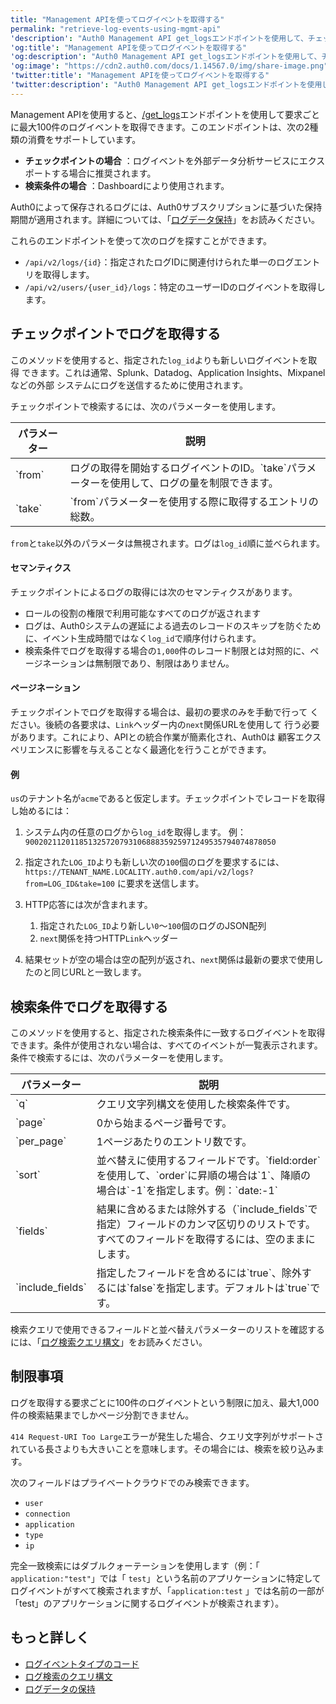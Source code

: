 ```yaml
---
title: "Management APIを使ってログイベントを取得する"
permalink: "retrieve-log-events-using-mgmt-api"
'description': "Auth0 Management API get_logsエンドポイントを使用して、チェックポイントまたは検索条件によってログイベントを取得する方法を説明します。"
'og:title': "Management APIを使ってログイベントを取得する"
'og:description': "Auth0 Management API get_logsエンドポイントを使用して、チェックポイントまたは検索条件によってログイベントを取得する方法を説明します。"
'og:image': "https://cdn2.auth0.com/docs/1.14567.0/img/share-image.png"
'twitter:title': "Management APIを使ってログイベントを取得する"
'twitter:description': "Auth0 Management API get_logsエンドポイントを使用して、チェックポイントまたは検索条件によってログイベントを取得する方法を説明します。"
---
```


<Tooltip data-tooltip-id="react-containers-DefinitionTooltip-0" href="/docs/ja-jp/glossary?term=management-api" tip="Management API: 顧客が管理タスクを実行できるようにするための製品。" cta="用語集の表示">Management API</Tooltip>を使用すると、[/get_logs](https://auth0.com/docs/api/management/v2/#!/Logs/get_logs)エンドポイントを使用して要求ごとに最大100件のログイベントを取得できます。このエンドポイントは、次の2種類の消費をサポートしています。

* **チェックポイントの場合** ：ログイベントを外部データ分析サービスにエクスポートする場合に推奨されます。
* **検索条件の場合** ：Dashboardにより使用されます。

Auth0によって保存されるログには、Auth0サブスクリプションに基づいた保持期間が適用されます。詳細については、「[ログデータ保持](/docs/ja-jp/deploy-monitor/logs/log-data-retention)」をお読みください。

これらのエンドポイントを使って次のログを探すことができます。

* `/api/v2/logs/{id}`：指定されたログIDに関連付けられた単一のログエントリを取得します。
* `/api/v2/users/{user_id}/logs`：特定のユーザーIDのログイベントを取得します。

## チェックポイントでログを取得する

このメソッドを使用すると、指定された`log_id`よりも新しいログイベントを取得
できます。これは通常、Splunk、Datadog、Application Insights、Mixpanelなどの外部
システムにログを送信するために使用されます。

チェックポイントで検索するには、次のパラメーターを使用します。

<table class="table"><thead>
<tr>
<th><strong>パラメーター</strong></th>
<th><strong>説明</strong></th>
</tr>
</thead>
<tbody>
<tr>
<td>`from`</td>
<td>ログの取得を開始するログイベントのID。`take`パラメーターを使用して、ログの量を制限できます。</td>
</tr>
<tr>
<td>`take`</td>
<td>`from`パラメーターを使用する際に取得するエントリの総数。</td>
</tr>
</tbody>
</table>

`from`と`take`以外のパラメータは無視されます。ログは`log_id`順に並べられます。

#### セマンティクス

チェックポイントによるログの取得には次のセマンティクスがあります。

* ロールの役割の権限で利用可能なすべてのログが返されます
* ログは、Auth0システムの遅延による過去のレコードのスキップを防ぐために、イベント生成時間ではなく`log_id`で順序付けられます。
* 検索条件でログを取得する場合の`1,000`件のレコード制限とは対照的に、ページネーションは無制限であり、制限はありません。

#### ページネーション

チェックポイントでログを取得する場合は、最初の要求のみを手動で行って
ください。後続の各要求は、`Link`ヘッダー内の`next`関係URLを使用して
行う必要があります。これにより、APIとの統合作業が簡素化され、Auth0は
顧客エクスペリエンスに影響を与えることなく最適化を行うことができます。

#### 例

`us`のテナント名が`acme`であると仮定します。チェックポイントでレコードを取得し始めるには：

1. システム内の任意のログから`log_id`を取得します。
   例：`90020211201185132572079310688835925971249535794074878050`
2. 指定された`LOG_ID`よりも新しい次の`100`個のログを要求するには、`https://TENANT_NAME.LOCALITY.auth0.com/api/v2/logs?from=LOG_ID&take=100` に要求を送信します。
3. HTTP応答には次が含まれます。

   1. 指定された`LOG_ID`より新しい`0`〜`100`個のログのJSON配列
   2. `next`関係を持つHTTP`Link`ヘッダー
4. 結果セットが空の場合は空の配列が返され、`next`関係は最新の要求で使用したのと同じURLと一致します。

## 検索条件でログを取得する

このメソッドを使用すると、指定された検索条件に一致するログイベントを取得できます。条件が使用されない場合は、すべてのイベントが一覧表示されます。条件で検索するには、次のパラメーターを使用します。

<table class="table"><thead>
<tr>
<th>パラメーター</th>
<th>説明</th>
</tr>
</thead>
<tbody>
<tr>
<td>`q`</td>
<td>クエリ文字列構文を使用した検索条件です。</td>
</tr>
<tr>
<td>`page`</td>
<td>0から始まるページ番号です。</td>
</tr>
<tr>
<td>`per_page`</td>
<td>1ページあたりのエントリ数です。</td>
</tr>
<tr>
<td>`sort`</td>
<td>並べ替えに使用するフィールドです。`field:order`を使用して、`order`に昇順の場合は`1`、降順の場合は`-1`を指定します。例：`date:-1`</td>
</tr>
<tr>
<td>`fields`</td>
<td>結果に含めるまたは除外する（`include_fields`で指定）フィールドのカンマ区切りのリストです。すべてのフィールドを取得するには、空のままにします。</td>
</tr>
<tr>
<td>`include_fields`</td>
<td>指定したフィールドを含めるには`true`、除外するには`false`を指定します。デフォルトは`true`です。</td>
</tr>
</tbody>
</table>

検索クエリで使用できるフィールドと並べ替えパラメーターのリストを確認するには、「[ログ検索クエリ構文](/docs/ja-jp/deploy-monitor/logs/log-search-query-syntax)」をお読みください。

## 制限事項

ログを取得する要求ごとに100件のログイベントという制限に加え、最大1,000件の検索結果までしかページ分割できません。

`414 Request-URI Too Large`エラーが発生した場合、クエリ文字列がサポートされている長さよりも大きいことを意味します。その場合には、検索を絞り込みます。

<Card title="プライベートクラウドの検索フィールドの制限">

次のフィールドはプライベートクラウドでのみ検索できます。

* `user`
* `connection`
* `application`
* `type`
* `ip`

完全一致検索にはダブルクォーテーションを使用します（例：「 `application:"test"`」では「 `test`」という名前のアプリケーションに特定してログイベントがすべて検索されますが、「`application:test` 」では名前の一部が「test」のアプリケーションに関するログイベントが検索されます）。

</Card>

## もっと詳しく

* [ログイベントタイプのコード](/docs/ja-jp/deploy-monitor/logs/log-event-type-codes)
* [ログ検索のクエリ構文](/docs/ja-jp/deploy-monitor/logs/log-search-query-syntax)
* [ログデータの保持](/docs/ja-jp/deploy-monitor/logs/log-data-retention)
